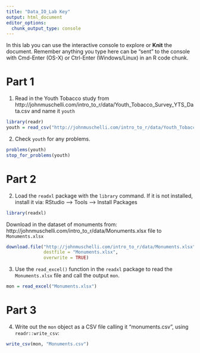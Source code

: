 ```yaml
---
title: "Data_IO_Lab Key"
output: html_document
editor_options: 
  chunk_output_type: console
---
```


In this lab you can use the interactive console to explore or **Knit** the document. 
Remember anything you type here can be "sent" to the console with Cmd-Enter (OS-X) or Ctrl-Enter (Windows/Linux) in an R code chunk.

# Part 1

1.  Read in the Youth Tobacco study from
http://johnmuschelli.com/intro_to_r/data/Youth_Tobacco_Survey_YTS_Data.csv
and name it `youth`

```r
library(readr)
youth = read_csv("http://johnmuschelli.com/intro_to_r/data/Youth_Tobacco_Survey_YTS_Data.csv")
```

2.  Check `youth` for any problems.

```r
problems(youth)
stop_for_problems(youth)
```

# Part 2

2. Load the `readxl` package with the `library` command. 
If it is not installed, install it via: RStudio --> Tools --> Install Packages
```r
library(readxl)
```


Download in the dataset of monuments from: http://johnmuschelli.com/intro_to_r/data/Monuments.xlsx file to `Monuments.xlsx`

```r
download.file("http://johnmuschelli.com/intro_to_r/data/Monuments.xlsx",
              destfile = "Monuments.xlsx",
              overwrite = TRUE)
```

3. Use the `read_excel()` function in the `readxl` package to read the `Monuments.xlsx` file and call the output `mon`. 

```r
mon = read_excel("Monuments.xlsx")
```

# Part 3

4. Write out the `mon` object as a CSV file calling it "monuments.csv", using `readr::write_csv`:

```r
write_csv(mon, "Monuments.csv")
```
